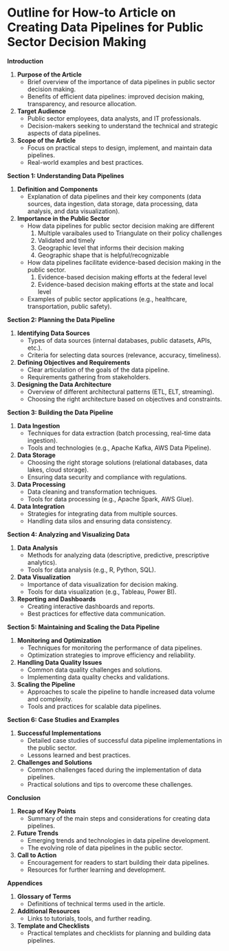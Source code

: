 # Outline for How-to Article on Creating Data Pipelines for Public Sector Decision Making

**Introduction**

1. **Purpose of the Article**
    - Brief overview of the importance of data pipelines in public sector decision making.
    - Benefits of efficient data pipelines: improved decision making, transparency, and resource allocation.
2. **Target Audience**
    - Public sector employees, data analysts, and IT professionals.
    - Decision-makers seeking to understand the technical and strategic aspects of data pipelines.
3. **Scope of the Article**
    - Focus on practical steps to design, implement, and maintain data pipelines.
    - Real-world examples and best practices.

**Section 1: Understanding Data Pipelines**

1. **Definition and Components**
    - Explanation of data pipelines and their key components (data sources, data ingestion, data storage, data processing, data analysis, and data visualization).
2. **Importance in the Public Sector**
    - How data pipelines for public sector decision making are different
        1. Multiple varaibales used to Triangulate on their policy challenges
        2. Validated and timely
        3. Geographic level that informs their decision making
        4. Geographic shape that is helpful/recognizable
    - How data pipelines facilitate evidence-based decision making in the public sector.
        1. Evidence-based decision making efforts at the federal level
        2. Evidence-based decision making efforts at the state and local level
    - Examples of public sector applications (e.g., healthcare, transportation, public safety).

**Section 2: Planning the Data Pipeline**

1. **Identifying Data Sources**
    - Types of data sources (internal databases, public datasets, APIs, etc.).
    - Criteria for selecting data sources (relevance, accuracy, timeliness).
2. **Defining Objectives and Requirements**
    - Clear articulation of the goals of the data pipeline.
    - Requirements gathering from stakeholders.
3. **Designing the Data Architecture**
    - Overview of different architectural patterns (ETL, ELT, streaming).
    - Choosing the right architecture based on objectives and constraints.

**Section 3: Building the Data Pipeline**

1. **Data Ingestion**
    - Techniques for data extraction (batch processing, real-time data ingestion).
    - Tools and technologies (e.g., Apache Kafka, AWS Data Pipeline).
2. **Data Storage**
    - Choosing the right storage solutions (relational databases, data lakes, cloud storage).
    - Ensuring data security and compliance with regulations.
3. **Data Processing**
    - Data cleaning and transformation techniques.
    - Tools for data processing (e.g., Apache Spark, AWS Glue).
4. **Data Integration**
    - Strategies for integrating data from multiple sources.
    - Handling data silos and ensuring data consistency.

**Section 4: Analyzing and Visualizing Data**

1. **Data Analysis**
    - Methods for analyzing data (descriptive, predictive, prescriptive analytics).
    - Tools for data analysis (e.g., R, Python, SQL).
2. **Data Visualization**
    - Importance of data visualization for decision making.
    - Tools for data visualization (e.g., Tableau, Power BI).
3. **Reporting and Dashboards**
    - Creating interactive dashboards and reports.
    - Best practices for effective data communication.

**Section 5: Maintaining and Scaling the Data Pipeline**

1. **Monitoring and Optimization**
    - Techniques for monitoring the performance of data pipelines.
    - Optimization strategies to improve efficiency and reliability.
2. **Handling Data Quality Issues**
    - Common data quality challenges and solutions.
    - Implementing data quality checks and validations.
3. **Scaling the Pipeline**
    - Approaches to scale the pipeline to handle increased data volume and complexity.
    - Tools and practices for scalable data pipelines.

**Section 6: Case Studies and Examples**

1. **Successful Implementations**
    - Detailed case studies of successful data pipeline implementations in the public sector.
    - Lessons learned and best practices.
2. **Challenges and Solutions**
    - Common challenges faced during the implementation of data pipelines.
    - Practical solutions and tips to overcome these challenges.

**Conclusion**

1. **Recap of Key Points**
    - Summary of the main steps and considerations for creating data pipelines.
2. **Future Trends**
    - Emerging trends and technologies in data pipeline development.
    - The evolving role of data pipelines in the public sector.
3. **Call to Action**
    - Encouragement for readers to start building their data pipelines.
    - Resources for further learning and development.

**Appendices**

1. **Glossary of Terms**
    - Definitions of technical terms used in the article.
2. **Additional Resources**
    - Links to tutorials, tools, and further reading.
3. **Template and Checklists**
    - Practical templates and checklists for planning and building data pipelines.
